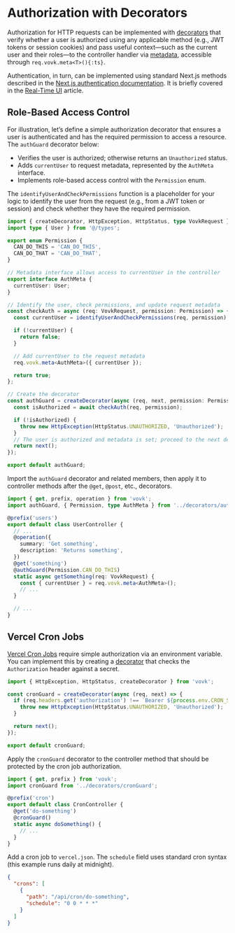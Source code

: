 # Authorization with Decorators

Authorization for HTTP requests can be implemented with [decorators](/controller/decorator) that verify whether a user is authorized using any applicable method (e.g., JWT tokens or session cookies) and pass useful context—such as the current user and their roles—to the controller handler via [metadata](/controller/meta), accessible through `req.vovk.meta<T>(){:ts}`.

Authentication, in turn, can be implemented using standard Next.js methods described in the [Next.js authentication documentation](https://nextjs.org/docs/app/guides/authentication). It is briefly covered in the [Real-Time UI](/realtime-ui#auth) article.

## Role-Based Access Control

For illustration, let’s define a simple authorization decorator that ensures a user is authenticated and has the required permission to access a resource. The `authGuard` decorator below:

- Verifies the user is authorized; otherwise returns an `Unauthorized` status.
- Adds `currentUser` to request metadata, represented by the `AuthMeta` interface.
- Implements role-based access control with the `Permission` enum.

The `identifyUserAndCheckPermissions` function is a placeholder for your logic to identify the user from the request (e.g., from a JWT token or session) and check whether they have the required permission.

```ts filename="src/decorators/authGuard.ts"
import { createDecorator, HttpException, HttpStatus, type VovkRequest } from 'vovk';
import type { User } from '@/types';

export enum Permission {
  CAN_DO_THIS = 'CAN_DO_THIS',
  CAN_DO_THAT = 'CAN_DO_THAT',
}

// Metadata interface allows access to currentUser in the controller
export interface AuthMeta {
  currentUser: User;
}

// Identify the user, check permissions, and update request metadata
const checkAuth = async (req: VovkRequest, permission: Permission) => {
  const currentUser = identifyUserAndCheckPermissions(req, permission);

  if (!currentUser) {
    return false;
  }

  // Add currentUser to the request metadata
  req.vovk.meta<AuthMeta>({ currentUser });

  return true;
};

// Create the decorator
const authGuard = createDecorator(async (req, next, permission: Permission) => {
  const isAuthorized = await checkAuth(req, permission);

  if (!isAuthorized) {
    throw new HttpException(HttpStatus.UNAUTHORIZED, 'Unauthorized');
  }
  // The user is authorized and metadata is set; proceed to the next decorator or controller handler
  return next();
});

export default authGuard;
```

Import the `authGuard` decorator and related members, then apply it to controller methods after the `@get`, `@post`, etc., decorators.

```ts filename="src/modules/user/UserController.ts"
import { get, prefix, operation } from 'vovk';
import authGuard, { Permission, type AuthMeta } from '../decorators/authGuard';

@prefix('users')
export default class UserController {
  // ...
  @operation({
    summary: 'Get something',
    description: 'Returns something',
  })
  @get('something')
  @authGuard(Permission.CAN_DO_THIS)
  static async getSomething(req: VovkRequest) {
    const { currentUser } = req.vovk.meta<AuthMeta>();
    // ...
  }

  // ...
}
```

## Vercel Cron Jobs

[Vercel Cron Jobs](https://vercel.com/docs/cron-jobs) require simple authorization via an environment variable. You can implement this by creating a [decorator](/controller/decorator) that checks the `Authorization` header against a secret.

```ts filename="src/decorators/cronGuard.ts"
import { HttpException, HttpStatus, createDecorator } from 'vovk';

const cronGuard = createDecorator(async (req, next) => {
  if (req.headers.get('authorization') !== `Bearer ${process.env.CRON_SECRET}`) {
    throw new HttpException(HttpStatus.UNAUTHORIZED, 'Unauthorized');
  }

  return next();
});

export default cronGuard;
```

Apply the `cronGuard` decorator to the controller method that should be protected by the cron job authorization.

```ts filename="src/modules/cron/CronController.ts"
import { get, prefix } from 'vovk';
import cronGuard from '../decorators/cronGuard';

@prefix('cron')
export default class CronController {
  @get('do-something')
  @cronGuard()
  static async doSomething() {
    // ...
  }
}
```

Add a cron job to `vercel.json`. The `schedule` field uses standard cron syntax (this example runs daily at midnight).

```json filename="/vercel.json"
{
  "crons": [
    {
      "path": "/api/cron/do-something",
      "schedule": "0 0 * * *"
    }
  ]
}
```
